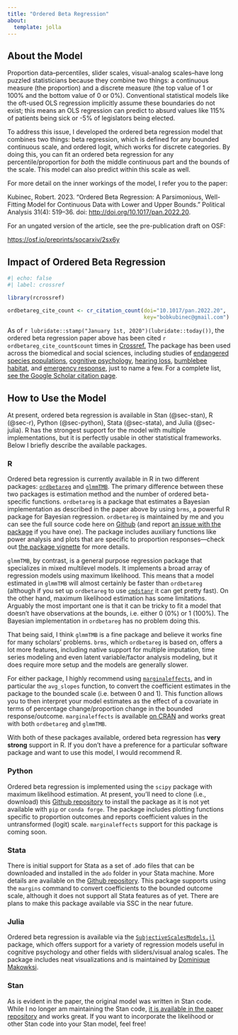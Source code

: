 ```yaml
---
title: "Ordered Beta Regression"
about:
  template: jolla
---
```


## About the Model

Proportion data--percentiles, slider scales, visual-analog scales--have long puzzled statisticians because they combine two things: a continuous measure (the proportion) and a discrete measure (the top value of 1 or 100% and the bottom value of 0 or 0%). Conventional statistical models like the oft-used OLS regression implicitly assume these boundaries do not exist; this means an OLS regression can predict to absurd values like 115% of patients being sick or -5% of legislators being elected.

To address this issue, I developed the ordered beta regression model that combines two things: beta regression, which is defined for any bounded continuous scale, and ordered logit, which works for discrete categories. By doing this, you can fit an ordered beta regression for any percentile/proportion for *both* the middle continuous part and the bounds of the scale. This model can also predict within this scale as well.

For more detail on the inner workings of the model, I refer you to the paper:

Kubinec, Robert. 2023. “Ordered Beta Regression: A Parsimonious, Well-Fitting Model for Continuous Data with Lower and Upper Bounds.” Political Analysis 31(4): 519–36. doi: <http://doi.org/10.1017/pan.2022.20>.

For an ungated version of the article, see the pre-publication draft on OSF:

<https://osf.io/preprints/socarxiv/2sx6y>

## Impact of Ordered Beta Regression

```r
#| echo: false
#| label: crossref

library(rcrossref)

ordbetareg_cite_count <- cr_citation_count(doi="10.1017/pan.2022.20",
                                           key="bobkubinec@gmail.com")

```

As of `r lubridate::stamp("January 1st, 2020")(lubridate::today())`, the ordered beta regression paper above has been cited `r ordbetareg_cite_count$count` times in [Crossref.](https://www.crossref.org/) The package has been used across the biomedical and social sciences, including studies of [endangered species populations](https://onlinelibrary.wiley.com/doi/full/10.1111/gcb.17422), [cognitive psychology](https://journals.sagepub.com/doi/full/10.1177/08902070241239834), [hearing loss](https://www.frontiersin.org/journals/human-neuroscience/articles/10.3389/fnhum.2023.1214485/full), [bumblebee habitat](https://www.sciencedirect.com/science/article/pii/S0048969723041505), and [emergency response](https://www.thelancet.com/journals/lanam/article/PIIS2667-193X(23)00160-6/fulltext), just to name a few. For a complete list, [see the Google Scholar citation page](https://scholar.google.com/scholar?oi=bibs&hl=en&cites=12622905908472194521,9984294780194075871&as_sdt=5).

## How to Use the Model

At present, ordered beta regression is available in Stan (@sec-stan), R (@sec-r), Python (@sec-python), Stata (@sec-stata), and Julia (@sec-julia). R has the strongest support for the model with multiple implementations, but it is perfectly usable in other statistical frameworks. Below I briefly describe the available packages.

### R {#sec-r}

Ordered beta regression is currently available in R in two different packages: [`ordbetareg`](https://cran.r-project.org/web/packages/ordbetareg/index.html) and [`glmmTMB`](https://cran.r-project.org/web/packages/glmmTMB/index.html). The primary difference between these two packages is estimation method and the number of ordered beta-specific functions. `ordbetareg` is a package that estimates a Bayesian implementation as described in the paper above by using `brms`, a powerful R package for Bayesian regression. `ordbetareg` is maintained by me and you can see the full source code here on [Github](https://github.com/saudiwin/ordbetareg_pack) (and report [an issue with the package](https://github.com/saudiwin/ordbetareg_pack/issues) if you have one). The package includes auxiliary functions like power analysis and plots that are specific to proportion responses—check out [the package vignette](https://cran.r-project.org/web/packages/ordbetareg/index.html) for more details.

`glmmTMB`, by contrast, is a general purpose regression package that specializes in mixed multilevel models. It implements a broad array of regression models using maximum likelihood. This means that a model estimated in `glmmTMB` will almost certainly be faster than `ordbetareg` (although if you set up `ordbetareg` to use [`cmdstanr`](https://mc-stan.org/cmdstanr/) it can get pretty fast). On the other hand, maximum likelihood estimation has some limitations. Arguably the most important one is that it can be tricky to fit a model that doesn't have observations at the bounds, i.e. either 0 (0%) or 1 (100%). The Bayesian implementation in `ordbetareg` has no problem doing this.

That being said, I think `glmmTMB` is a fine package and believe it works fine for many scholars' problems. `brms`, which `ordbetareg` is based on, offers a lot more features, including native support for multiple imputation, time series modeling and even latent variable/factor analysis modeling, but it does require more setup and the models are generally slower.

For either package, I highly recommend using [`marginaleffects`](https://marginaleffects.com/), and in particular the `avg_slopes` function, to convert the coefficient estimates in the package to the bounded scale (i.e. between 0 and 1). This function allows you to then interpret your model estimates as the effect of a covariate in terms of percentage change/proportion change in the bounded response/outcome. `marginaleffects` is available [on CRAN](https://cran.r-project.org/web/packages/marginaleffects/index.html) and works great with both `ordbetareg` and `glmmTMB`.

With both of these packages available, ordered beta regression has **very strong** support in R. If you don't have a preference for a particular software package and want to use this model, I would recommend R.

### Python {#sec-python}

Ordered beta regression is implemented using the `scipy` package with maximum likelihood estimation. At present, you'll need to clone (i.e., download) this [Github repository](https://github.com/saudiwin/ordbetareg_py) to install the package as it is not yet available with `pip` or `conda forge`. The package includes plotting functions specific to proportion outcomes and reports coefficient values in the untransformed (logit) scale. `marginaleffects` support for this package is coming soon.

### Stata {#sec-stata}

There is initial support for Stata as a set of .ado files that can be downloaded and installed in the `ado` folder in your Stata machine. More details are available on the [Github repository](https://github.com/saudiwin/ordbetareg_stata). This package supports using the `margins` command to convert coefficients to the bounded outcome scale, although it does not support all Stata features as of yet. There are plans to make this package available via SSC in the near future.

### Julia {#sec-julia}

Ordered beta regression is available via the [`SubjectiveScalesModels.jl`](https://github.com/DominiqueMakowski/SubjectiveScalesModels.jl/tree/825f3fc089e64361e72e1a336003ea78320dc496) package, which offers support for a variety of regression models useful in cognitive psychology and other fields with sliders/visual analog scales. The package includes neat visualizations and is maintained by [Dominique Makowksi](https://dominiquemakowski.github.io/).

### Stan {#sec-stan}

As is evident in the paper, the original model was written in Stan code. While I no longer am maintaining the Stan code, [it is available in the paper repository](https://github.com/saudiwin/ordbetareg/blob/master/beta_logit.stan) and works great. If you want to incorporate the likelihood or other Stan code into your Stan model, feel free!

